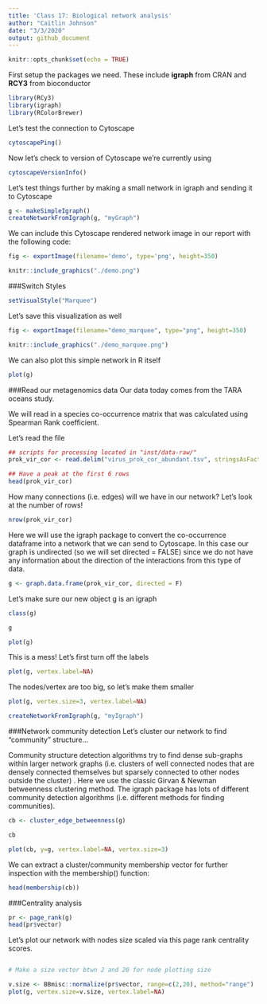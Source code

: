```yaml
---
title: 'Class 17: Biological network analysis'
author: "Caitlin Johnson"
date: "3/3/2020"
output: github_document
---
```


```r
knitr::opts_chunk$set(echo = TRUE)
```
First setup the packages we need. These include **igraph** from CRAN and **RCY3** from bioconductor
```r
library(RCy3)
library(igraph)
library(RColorBrewer)
```
Let's test the connection to Cytoscape
```r
cytoscapePing()
```
Now let's check to version of Cytoscape we're currently using
```r
cytoscapeVersionInfo()
```
Let's test things further by making a small network in igraph and sending it to Cytoscape
```r
g <- makeSimpleIgraph()
createNetworkFromIgraph(g, "myGraph")
```
We can include this Cytoscape rendered network image in our report with the following code:
```r
fig <- exportImage(filename='demo', type='png', height=350)
```
```r
knitr::include_graphics("./demo.png")
```
###Switch Styles
```r
setVisualStyle("Marquee")
```
Let's save this visualization as well
```r
fig <- exportImage(filename="demo_marquee", type="png", height=350)

knitr::include_graphics("./demo_marquee.png")
```
We can also plot this simple network in R itself
```r
plot(g)
```
###Read our metagenomics data
Our data today comes from the TARA oceans study.

We will read in a species co-occurrence matrix that was calculated using Spearman Rank coefficient.

Let's read the file
```r
## scripts for processing located in "inst/data-raw/"
prok_vir_cor <- read.delim("virus_prok_cor_abundant.tsv", stringsAsFactors = FALSE)

## Have a peak at the first 6 rows
head(prok_vir_cor)
```
How many connections (i.e. edges) will we have in our network? Let's look at the number of rows!
```r
nrow(prok_vir_cor)
```

Here we will use the igraph package to convert the co-occurrence dataframe into a network that we can send to Cytoscape. In this case our graph is undirected (so we will set directed = FALSE) since we do not have any information about the direction of the interactions from this type of data.
```r
g <- graph.data.frame(prok_vir_cor, directed = F)
```
Let's make sure our new object g is an igraph
```r
class(g)
```
```r
g
```

```r
plot(g)
```
This is a mess! Let's first turn off the labels
```r
plot(g, vertex.label=NA)
```
The nodes/vertex are too big, so let's make them smaller
```r
plot(g, vertex.size=3, vertex.label=NA)
```

```r
createNetworkFromIgraph(g, "myIgraph")
```

###Network community detection
Let's cluster our network to find "community" structure...

Community structure detection algorithms try to find dense sub-graphs within larger network graphs (i.e. clusters of well connected nodes that are densely connected themselves but sparsely connected to other nodes outside the cluster) . Here we use the classic Girvan & Newman betweenness clustering method. The igraph package has lots of different community detection algorithms (i.e. different methods for finding communities).

```r
cb <- cluster_edge_betweenness(g)
```
```r
cb
```

```r
plot(cb, y=g, vertex.label=NA, vertex.size=3)
```

We can extract a cluster/community membership vector for further inspection with the membership() function:
```r
head(membership(cb))
```

###Centrality analysis

```r
pr <- page_rank(g)
head(pr$vector)
```
Let's plot our network with nodes size scaled via this page rank centrality scores. 
```r
```

```r
# Make a size vector btwn 2 and 20 for node plotting size

v.size <- BBmisc::normalize(pr$vector, range=c(2,20), method="range")
plot(g, vertex.size=v.size, vertex.label=NA)
```


